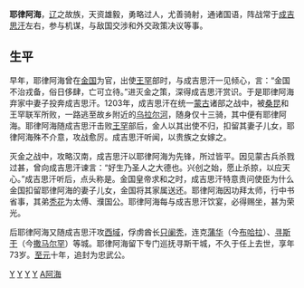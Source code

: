 {{Unreferenced|time=2011-03-23}}
'''耶律阿海'''，[[辽朝|辽]]之故族，天资雄毅，勇略过人，尤善骑射，通诸国语，阵战常于[[成吉思汗|成吉思汗]]左右，参与机谋，与敌国交涉和外交政策决议等事。

== 生平 ==
早年，耶律阿海曾在[[金朝|金国]]为官，出使[[王罕|王罕]]部时，与成吉思汗一见倾心，言：“金国不治戎备，俗日侈肆，亡可立待。”进灭金之策，深得成吉思汗赏识。于是耶律阿海弃家中妻子投奔成吉思汗。1203年，成吉思汗在统一[[蒙古族|蒙古]]诸部之战中，被[[桑昆|桑昆]]和王罕联军所败，一路逃至故乡附近的[[乌拉尔河|乌拉尔河]]，随身仅十三骑，其中便有耶律阿海。耶律阿海随成吉思汗击败[[王罕|王罕]]部后，金人以其出使不归，扣留其妻子儿女，耶律阿海殊不介意，攻战愈厉。成吉思汗听闻，以贵族之女嫁之。

灭金之战中，攻略汉南，成吉思汗以耶律阿海为先锋，所过皆平。因见蒙古兵杀戮过甚，曾向成吉思汗谏言：“好生乃圣人之大德也。兴创之始，愿止杀掠，以应天心。”成吉思汗听后，点头称是。金国皇帝求和之时，成吉思汗特意责问使臣为什么金国扣留耶律阿海的妻子儿女，金国将其家属送还。耶律阿海因功拜太师，行中书省事，其弟[[耶律禿花|秃花]]为太傅、濮国公。耶律阿海每与成吉思汗饮宴，必得赐坐，甚为荣光。

后耶律阿海又随成吉思汗攻[[西域|西域]]，俘虏酋长[[只阑秃|只阑秃]]，连克[[蒲华|蒲华]]（今[[布哈拉|布哈拉]]）、[[寻斯干|寻斯干]]（今[[撒马尔罕|撒马尔罕]]）等城。耶律阿海留下专门巡抚寻斯干城，不久于任上去世，享年73岁。[[至元|至元]]十年，追封为忠武公。

[[Category:金朝契丹人|Y]]
[[Category:蒙古帝国契丹人|Y]]
[[Category:蒙古帝国政治人物|Y]]
[[Category:蒙古帝国军事人物|Y]]
[[Category:耶律氏|A阿海]]